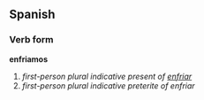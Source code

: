 ==Spanish==
===Verb form===
'''enfriamos'''

# ''first-person plural indicative present of [[enfriar]]''
# ''first-person plural indicative preterite of enfriar''